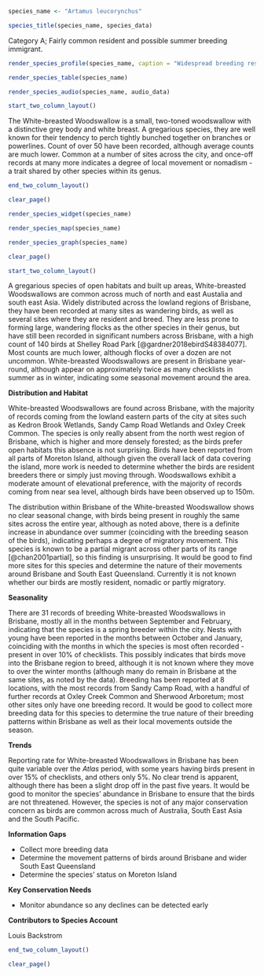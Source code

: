 ```r
species_name <- "Artamus leucorynchus"
```

```r
species_title(species_name, species_data)
```

Category A; Fairly common resident and possible summer breeding immigrant.

```r
render_species_profile(species_name, caption = "Widespread breeding resident across much of the city. Brisbane's commonest woodswallow, with more records over summer than winter but no clear pattern. Not of conservation concern, and well adapted to life in built-up areas. Particularly fond of powerlines and busy main roads. ")
```

```r
render_species_table(species_name)
```

```r
render_species_audio(species_name, audio_data)
```

```r
start_two_column_layout()
```

The White-breasted Woodswallow is a small, two-toned woodswallow with a distinctive grey body and white breast. A gregarious species, they are well known for their tendency to perch tightly bunched together on branches or powerlines. Count of over 50 have been recorded, although average counts are much lower. Common at a number of sites across the city, and once-off records at many more indicates a degree of local movement or nomadism - a trait shared by other species within its genus.

```r
end_two_column_layout()
```

```r
clear_page()
```

```r
render_species_widget(species_name)
```

```r
render_species_map(species_name)
```

```r
render_species_graph(species_name)
```

```r
clear_page()
```

```r
start_two_column_layout()
```

A gregarious species of open habitats and built up areas, White-breasted Woodswallows are common across much of north and east Austalia and south east Asia. Widely distributed across the lowland regions of Brisbane, they have been recorded at many sites as wandering birds, as well as several sites where they are resident and breed. They are less prone to forming large, wandering flocks as the other species in their genus, but have still been recorded in significant numbers across Brisbane, with a high count of 140 birds at Shelley Road Park [@gardner2018ebirdS48384077]. Most counts are much lower, although flocks of over a dozen are not uncommon. White-breasted Woodswallows are present in Brisbane year-round, although appear on approximately twice as many checklists in summer as in winter, indicating some seasonal movement around the area.

**Distribution and Habitat**

White-breasted Woodswallows are found across Brisbane, with the majority of records coming from the lowland eastern parts of the city at sites such as Kedron Brook Wetlands, Sandy Camp Road Wetlands and Oxley Creek Common. The species is only really absent from the north west region of Brisbane, which is higher and more densely forested; as the birds prefer open habitats this absence is not surprising. Birds have been reported from all parts of Moreton Island, although given the overall lack of data covering the island, more work is needed to determine whether the birds are resident breeders there or simply just moving through. Woodswallows exhibit a moderate amount of elevational preference, with the majority of records coming from near sea level, although birds have been observed up to 150m.

The distribution within Brisbane of the White-breasted Woodswallow shows no clear seasonal change, with birds being present in roughly the same sites across the entire year, although as noted above, there is a definite increase in abundance over summer (coinciding with the breeding season of the birds), indicating perhaps a degree of migratory movement. This species is known to be a partial migrant across other parts of its range [@chan2001partial], so this finding is unsurprising. It would be good to find more sites for this species and determine the nature of their movements around Brisbane and South East Queensland. Currently it is not known whether our birds are mostly resident, nomadic or partly migratory.

**Seasonality**

There are 31 records of breeding White-breasted Woodswallows in Brisbane, mostly all in the months between September and February, indicating that the species is a spring breeder within the city. Nests with young have been reported in the months between October and January, coinciding with the months in which the species is most often recorded - present in over 10% of checklists. This possibly indicates that birds move into the Brisbane region to breed, although it is not known where they move to over the winter months (although many do remain in Brisbane at the same sites, as noted by the data). Breeding has been reported at 8 locations, with the most records from Sandy Camp Road, with a handful of further records at Oxley Creek Common and Sherwood Arboretum; most other sites only have one breeding record. It would be good to collect more breeding data for this species to determine the true nature of their breeding patterns within Brisbane as well as their local movements outside the season.

**Trends**

Reporting rate for White-breasted Woodswallows in Brisbane has been quite variable over the _Atlas_ period, with some years having birds present in over 15% of checklists, and others only 5%. No clear trend is apparent, although there has been a slight drop off in the past five years. It would be good to monitor the species' abundance in Brisbane to ensure that the birds are not threatened. However, the species is not of any major conservation concern as birds are common across much of Australia, South East Asia and the South Pacific.

**Information Gaps**

- Collect more breeding data
- Determine the movement patterns of birds around Brisbane and wider South East Queensland
- Determine the species' status on Moreton Island

**Key Conservation Needs**

- Monitor abundance so any declines can be detected early


**Contributors to Species Account**

Louis Backstrom

```r
end_two_column_layout()
```

```r
clear_page()
```
